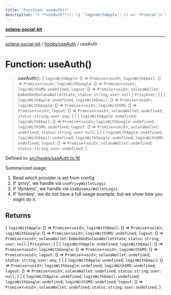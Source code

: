 ```yaml
---
title: "Function: useAuth()"
description: "> **useAuth**(): \{ `loginWithApple`: () => `Promise`\<`void`\>; `loginWithEmail`: () => `Promise`\<`void`\>; `loginWithGoogle`: () => `Promise`\<`void`\>; `loginWithSMS`: `undefined`; `logout`: () => `Promise`\<`void`\>; `solanaWallet`: `EmbeddedSolanaWalletState`; `status`: `string`; `user`: `null` \| `PrivyUser`; \} \| \{ `loginWithApple`: `undefined`; `loginWithEmail`: () => `Promise`\<`void`\>; `loginWithGoogle`: () => `Promise`\<`void`\>; `loginWithSMS`: () => `Promise`\<`void`\>; `logout`: () => `Promise`\<`void`\>; `solanaWallet`: `undefined`; `status`: `string`; `user`: `any`; \} \| \{ `loginWithApple`: `undefined`; `loginWithEmail`: () => `Promise`\<`void`\>; `loginWithGoogle`: `undefined`; `loginWithSMS`: `undefined`; `logout`: () => `Promise`\<`void`\>; `solanaWallet`: `undefined`; `status`: `string`; `user`: `null`; \} \| \{ `loginWithApple`: `undefined`; `loginWithEmail`: `undefined`; `loginWithGoogle`: `undefined`; `loginWithSMS`: `undefined`; `logout`: () => `Promise`\<`void`\>; `solanaWallet`: `undefined`; `status`: `string`; `user`: `undefined`; \}"
---
```


[**solana-social-kit**](../../../README.mdx)

***

[solana-social-kit](../../../README.mdx) / [hooks/useAuth](../README.mdx) / useAuth

# Function: useAuth()

> **useAuth**(): \{ `loginWithApple`: () => `Promise`\<`void`\>; `loginWithEmail`: () => `Promise`\<`void`\>; `loginWithGoogle`: () => `Promise`\<`void`\>; `loginWithSMS`: `undefined`; `logout`: () => `Promise`\<`void`\>; `solanaWallet`: `EmbeddedSolanaWalletState`; `status`: `string`; `user`: `null` \| `PrivyUser`; \} \| \{ `loginWithApple`: `undefined`; `loginWithEmail`: () => `Promise`\<`void`\>; `loginWithGoogle`: () => `Promise`\<`void`\>; `loginWithSMS`: () => `Promise`\<`void`\>; `logout`: () => `Promise`\<`void`\>; `solanaWallet`: `undefined`; `status`: `string`; `user`: `any`; \} \| \{ `loginWithApple`: `undefined`; `loginWithEmail`: () => `Promise`\<`void`\>; `loginWithGoogle`: `undefined`; `loginWithSMS`: `undefined`; `logout`: () => `Promise`\<`void`\>; `solanaWallet`: `undefined`; `status`: `string`; `user`: `null`; \} \| \{ `loginWithApple`: `undefined`; `loginWithEmail`: `undefined`; `loginWithGoogle`: `undefined`; `loginWithSMS`: `undefined`; `logout`: () => `Promise`\<`void`\>; `solanaWallet`: `undefined`; `status`: `string`; `user`: `undefined`; \}

Defined in: [src/hooks/useAuth.ts:16](https://github.com/SendArcade/solana-app-kit/blob/bd4b3556b8f469c27ebb06f4df65b3a36b43ba3b/src/hooks/useAuth.ts#L16)

Summarized usage:
 1) Read which provider is set from config.
 2) If 'privy', we handle via `usePrivyWalletLogic`.
 3) If 'dynamic', we handle via `useDynamicWalletLogic`.
 4) If 'turnkey', we do not have a full usage example, but we show how you might do it.

## Returns

\{ `loginWithApple`: () => `Promise`\<`void`\>; `loginWithEmail`: () => `Promise`\<`void`\>; `loginWithGoogle`: () => `Promise`\<`void`\>; `loginWithSMS`: `undefined`; `logout`: () => `Promise`\<`void`\>; `solanaWallet`: `EmbeddedSolanaWalletState`; `status`: `string`; `user`: `null` \| `PrivyUser`; \} \| \{ `loginWithApple`: `undefined`; `loginWithEmail`: () => `Promise`\<`void`\>; `loginWithGoogle`: () => `Promise`\<`void`\>; `loginWithSMS`: () => `Promise`\<`void`\>; `logout`: () => `Promise`\<`void`\>; `solanaWallet`: `undefined`; `status`: `string`; `user`: `any`; \} \| \{ `loginWithApple`: `undefined`; `loginWithEmail`: () => `Promise`\<`void`\>; `loginWithGoogle`: `undefined`; `loginWithSMS`: `undefined`; `logout`: () => `Promise`\<`void`\>; `solanaWallet`: `undefined`; `status`: `string`; `user`: `null`; \} \| \{ `loginWithApple`: `undefined`; `loginWithEmail`: `undefined`; `loginWithGoogle`: `undefined`; `loginWithSMS`: `undefined`; `logout`: () => `Promise`\<`void`\>; `solanaWallet`: `undefined`; `status`: `string`; `user`: `undefined`; \}
